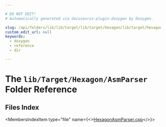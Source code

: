 ```yaml
---

# DO NOT EDIT!
# Automatically generated via docusaurus-plugin-doxygen by Doxygen.

slug: /api/folders/lib/lib/target/lib/target/hexagon/lib/target/hexagon/asmparser
custom_edit_url: null
keywords:
  - doxygen
  - reference
  - dir

---
```





# The `lib/Target/Hexagon/AsmParser` Folder Reference

<DoxygenPage pluginConfig={pluginConfig}>



## Files Index

<MembersIndex>

<MembersIndexItem
  type="file"
  name={<><a href="/docs/api/files/lib/lib/target/lib/target/hexagon/lib/target/hexagon/asmparser/hexagonasmparser-cpp">HexagonAsmParser.cpp</a></>}>
</MembersIndexItem>

</MembersIndex>


</DoxygenPage>

